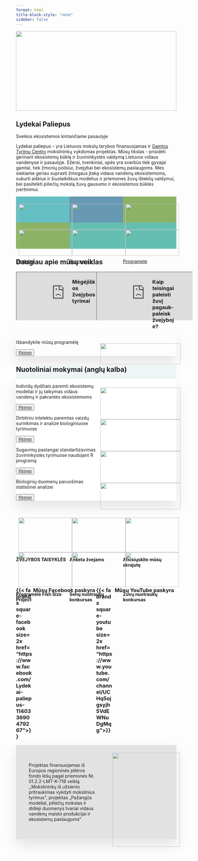 ```yaml
---
format: html
title-block-style: "none"
sidebar: false
---
```


<!-- Hero/banner image -->

::: column-screen
```{=html}
<img 
src="images/hero.webp" 
style="width:100%; height: 250px;  object-fit: cover; object-position: 25% 25%;"
/>
```
:::

<!-- Re-positioned title block -->

::: quarto-title
# Lydekai Paliepus

::: {.p .subtitle .lead}
Sveikos ekosistemos kintančiame pasaulyje
:::
:::

::: body
Lydekai paliepus – yra Lietuvos mokslų tarybos finansuojamas ir [Gamtos Tyrimų Centro](http://www.gamtostyrimai.lt/) mokslininkų vykdomas projektas. Mūsų tikslas - prisidėti gerinant ekosistemų būklę ir žuvininkystės valdymą Lietuvos vidaus vandenyse ir pasaulyje. Ežerai, tvenkiniai, upės yra svarbūs tiek gyvajai gamtai, tiek žmonių poilsiui, žvejybai bei ekosistemų paslaugoms. Mes siekiame geriau suprasti žmogaus įtaką vidaus vandenų ekosistemoms, sukurti aiškius ir šiuolaikiškus modelius ir priemones žuvų išteklių valdymui, bei pasitelkti piliečių mokslą žuvų gausumo ir ekosistemos būklės įvertinimui.
:::

:::::: {.d-grid .gap-2}

::::: {.row style="width: 100%; display: flex;"}
:::: {.col .mx-1 style="background-color: #65bec2; width: 33.3333%; "}
<img 
src="images/fishers-1.webp" 
style="position: relative; width: 100%; height: 100%; object-fit: contain; padding: 5%; margin-bottom: -1em;"
/>

::: text-center 
[Zvejams](pages/empty.qmd)
:::
::::

:::: {.col .mx-1 style="background-color: #6799b2; width: 33.3333%"}
<img 
src="images/scientists-1.webp" 
style="position: relative; width: 100%; height: 100%; object-fit: contain; padding: 5%; margin-bottom: -1em;"
/>

::: text-center
<!-- ![](images/scientists-1.webp){style="width: 90%; margin: 5% 5% 5% 5%;"}  -->
[Valdymui](pages/empty.qmd)
:::
::::

:::: {.col .mx-1 style="background-color: #8cb365; width: 33.3333%"}
<img src="images/managers-1.webp" 
style="position: relative; width: 100%; height: 100%; object-fit: contain; padding: 5%; margin-bottom: -1em;"
/>

::: text-center
<!-- ![](images/managers-1.webp){style="width: 90%; margin: 5% 5% 5% 5%;"}  -->
[Mokslui](pages/empty.qmd)
:::
::::

<!-- end of row -->
:::::

::::: {.row style="width: 100%; display: flex;"}

:::: {.col .mx-1 style="background-color: #8cb365; width: 33.3333%;"}
<img src="images/models-1.webp"
style="position: relative; width: 100%; height: 100%; object-fit: contain; padding: 5%; margin-bottom: -1em;"
/>

::: text-center
[Modeliai](pages/empty.qmd)
:::
::::

:::: {.col .mx-1 style="background-color: #65beb2; width: 33.3333%;"}
<img
src="images/datasets-1.webp"
style="position: relative; width: 100%; height: 100%; object-fit: contain; padding: 5%; margin-bottom: -1em;"
/>

::: text-center
[Duomenys](pages/empty.qmd)
:::
::::

:::: {.col .mx-1 style="background-color: #65beb2; width: 33.3333%;"}
<img
src="images/fishsizeproject-1.webp"
style="position: relative; width: 100%; height: 100%; object-fit: contain; padding: 5%; margin-bottom: -1em;"
/>

::: text-center
[Programele](pages/empty.qmd)
:::
::::

<!-- end of row -->
:::::

<!-- end of grid -->
::::::

## Daugiau apie mūsų veiklas

:::::: {.d-grid}
::::: {.row style="width: 100%; display: flex;"}

:::: {.col .mx-1 style="width: 35%;"}
::: {.ratio .ratio-16x9 width="100%;"}
<iframe class=".embed-responsive-item" src="https://youtu.be/9k4ruOoDJ7M" 
title="Mėgėjiškos žvejybos tyrimai" 
allowfullscreen></iframe>
:::
::::

:::: {.col .mx-1 style="width: 15%;"}
### Mėgėjiškos žvejybos tyrimai
::::

:::: {.col .mx-1 style="width: 35%;"}
::: {.ratio .ratio-16x9 width="100%;"}
<iframe class=".embed-responsive-item" src="https://youtu.be/-h3hylyzQKU" 
title="Kaip teisingai paleisti žuvį pagauk-paleisk žvejyboje?" 
allowfullscreen></iframe>
:::
::::

:::: {.col .mx-1 style="width: 15%;"}
### Kaip teisingai paleisti žuvį pagauk-paleisk žvejyboje?
::::

:::::
::::::

:::::: {.d-grid style="box-shadow: 0px 20px 40px rgba(0,0,0,0.1); margin-bottom: 30px"}
::::: {.row style="width: 100%; display: flex;"}

:::: {.col .align-self-center style="width: 50%;"}
::: text-center
Išbandykite mūsų programėlę

<button type="button" class="btn-primary">
[Pirmyn](pages/empty.qmd)
</button>
:::
:::

:::: {.col style="width: 50%;"}
<img
src="images/salmon.webp"
style="position: relative; width: 100%; height: 100%; object-fit: contain; padding: 5%; margin-bottom: -1em"
/>
:::
:::::
::::::

::: {.column-screen style="background-color: #eff4f7;"}

::: column-body
# Nuotoliniai mokymai (anglų kalba)

:::::: {.d-grid .gap-2 style="box-shadow: 0px 20px 40px rgba(0,0,0,0.1); margin-bottom: 30px; background-color: #ffffff"}
::::: {.row style="width: 100%; display: flex;"}
:::: {.col .p-3 .align-self-center style="width: 50%;"}
Individų dydžiais paremti ekosistemų modeliai ir jų taikymas vidaus vandenų ir pakrantės ekosistemoms

::: text-center
<button type="button" class="btn-primary">
[Pirmyn](pages/empty.qmd)
</button>
:::
::::

:::: {.col .p-3 .align-self-center style="width: 50%;"}
<img
src="images/mizer.webp"
style="position: relative; width: 100%; height: 100%; object-fit: contain; padding: 5%; margin-bottom: -1em"
/>
::::

<!-- end of row -->
:::::

::::: {.row style="width: 100%; display: flex;"}
:::: {.col .p-3 .align-self-center style="width: 50%;"}
Dirbtiniu intelektu paremtas vaizdų surinkimas ir analizė biologiniuose tyrimuose

::: text-center
<button type="button" class="btn-primary">
[Pirmyn](pages/empty.qmd)
</button>
:::
::::

:::: {.col .p-3 .align-self-center style="width: 50%;"}
<img
src="images/Courses_ML.webp"
style="position: relative; width: 100%; height: 100%; object-fit: contain; padding: 5%; margin-bottom: -1em"
/>
:::

<!-- end of row -->
:::::

::::: {.row style="width: 100%; display: flex;"}
:::: {.col .p-3 .align-self-center style="width: 50%;"}
Sugavimų pastangai standartizavimas žuvininkystės tyrimuose naudojant R programą

::: text-center
<button type="button" class="btn-primary">
[Pirmyn](pages/empty.qmd)
</button>
:::
::::

:::: {.col .p-3 .align-self-center style="width: 50%;"}
<img
src="images/Course_Stats.webp"
style="position: relative; width: 100%; height: 100%; object-fit: contain; padding: 5%; margin-bottom: -1em"
/>
:::

<!-- end of row -->
:::::

::::: {.row style="width: 100%; display: flex;"}
:::: {.col .p-3 .align-self-center style="width: 50%;"}
Biologinių duomenų paruošimas statistinei analizei

::: text-center
<button type="button" class="btn-primary">
[Pirmyn](pages/empty.qmd)
</button>
:::
::::

:::: {.col .p-3 .align-self-center style="width: 50%;"}
<img
src="images/dataTypes.webp"
style="position: relative; width: 100%; height: 100%; object-fit: contain; padding: 5%; margin-bottom: -1em"
/>
:::

<!-- end of row -->
:::::

<!-- end of d-grid -->
::::::

<!-- end of text-body width container -->
:::

<!-- end of screen-width container -->
::: 


::::: {.d-grid}

::::: {.row style="width: 100%; display: flex;"}

::: {.col style="width: 33.33333%;"}
<img
src="pdfs/thumbnails/ZvejybosTaisykles_20200525.pdf-page_1.jpg"
style="position: relative; width: 100%; height: 100%; object-fit: contain; padding: 5%; margin-bottom: -1em"
/>
<!-- {{< pdf pdfs/ZvejybosTaisykles_20200525.pdf width=100% height=auto >}} -->

#### ŽVEJYBOS TAISYKLĖS
:::

::: {.col style="width: 33.33333%;"}
<img
src="pdfs/thumbnails/form.jpg"
style="position: relative; width: 100%; height: 100%; object-fit: contain; padding: 5%; margin-bottom: -1em"
/>

#### Anketa žvejams
:::

::: {.col style="width: 33.33333%;"}
<img
src="pdfs/thumbnails/A6 flyer-sideA.pdf - LydekaiPaliepus-flyer.pdf.pdf-page_1.jpg"
style="position: relative; width: 100%; height: 100%; object-fit: contain; padding: 5%; margin-bottom: -1em"
/>

#### Atsisiųskite mūsų skrajutę
:::

<!-- end of row -->
::::

::::: {.row style="width: 100%; display: flex;"}

::: {.col style="width: 33.33333%;"}
<img
src="pdfs/thumbnails/Nauja programėlė žvejams FishSizeProject - FishSizeProject1-original-page2.pdf-page_1.jpg"
style="position: relative; width: 100%; height: 100%; object-fit: contain; padding: 5%; margin-bottom: -1em"
/>


#### Programėlė Fish Size Project
:::

::: {.col style="width: 33.33333%;"}
<img
src="pdfs/thumbnails/Nauja programėlė žvejams FishSizeProject1.pdf - Nauja-programėlė-žvejams-FishSizeProject1-page-1.pdf-page_1.jpg"
style="position: relative; width: 100%; height: 100%; object-fit: contain; padding: 5%; margin-bottom: -1em"
/>

#### Senų nuotraukų konkursas
:::

::: {.col style="width: 33.33333%;"}
<img
src="pdfs/thumbnails/Nauja programėlė žvejams FishSizeProject1.pdf - Nauja-programėlė-žvejams-FishSizeProject1-page-1.pdf-page_1.jpg"
style="position: relative; width: 100%; height: 100%; object-fit: contain; padding: 5%; margin-bottom: -1em"
/>

#### Žuvų nuotraukų konkursas
:::

<!-- end of row -->
::::

<!-- end of grid -->
:::::

:::::: {.d-grid}
::::: {.row style="width: 100%; display: flex;"}
:::: {.col .align-self-center style="width: 10%;"}
### {{< fa brands square-facebook size=2x href="https://www.facebook.com/Lydekai-paliepus-114033690479267">}} 
::::

:::: {.col .align-self-center style="width: 40%; text-align: center;"}
### Mūsų Facebook paskyra
::::

:::: {.col .align-self-center style="width: 10%;"}
### {{< fa brands square-youtube size=2x href="https://www.youtube.com/channel/UCHq5ojgsyjh5VdEWNuDgMqg">}} 
::::

:::: {.col .align-self-center style="width: 40%; text-align: center;"}
### Mūsų YouTube paskyra
::::

<!-- end of row -->
:::::

<!-- end of grid -->
::::::

<!--  -->
:::::: {.d-grid style="background-color: #e2e2e2; box-shadow: 0px 20px 40px rgba(0,0,0,0.1); justify-content: center;"}
::::: {.row style="width: 100%; display: flex;"}
:::: {.col .align-self-center style="width: 50%; padding: 40px;"}
Projektas finansuojamas iš Europos regioninės plėtros fondo lėšų pagal priemonės Nr. 01.2.2-LMT-K-718 veiklą ,,Mokslininkų iš užsienio pritraukimas vykdyti mokslinius tyrimus”, projektas „Pažangūs modeliai, piliečių mokslas ir didieji duomenys tvariai vidaus vandenų maisto produkcijai ir ekosistemų paslaugoms“
::::

:::: {.col .align-self-center style="width: 50%;"}
<img
src="images/ESFIVP-I-1.gif"
style="position: relative; width: 100%; height: 100%; object-fit: contain; padding: 5%; margin-bottom: -1em"
/>
::::

<!-- end of row -->
:::::

<!-- end of grid -->
::::::
